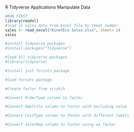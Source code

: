 R Tidyverse Applications
Manipulate Data

```r
#RUN FIRST
library(readxl)
#load in sales data from Excel file by sheet number
sales <- read_excel("KinetEco Sales.xlsx", sheet= 1)
sales
```

```r
#install tidyverse packages
#install.packages("tidyverse")
```

```r
#load all tidyverse packages
#library(tidyverse)
```

```r
#install just forcats package

```

```r
#load forcats package

```

```r
#Create factor from scratch

```

```r
#Convert OrderType column to factor

```

```r
#Convert EmpTitle column to factor with excluding value

```

```r
#Convert CustType column to factor with different labels

```

```r
#Convert SalesReg column to factor using as_factor

```


